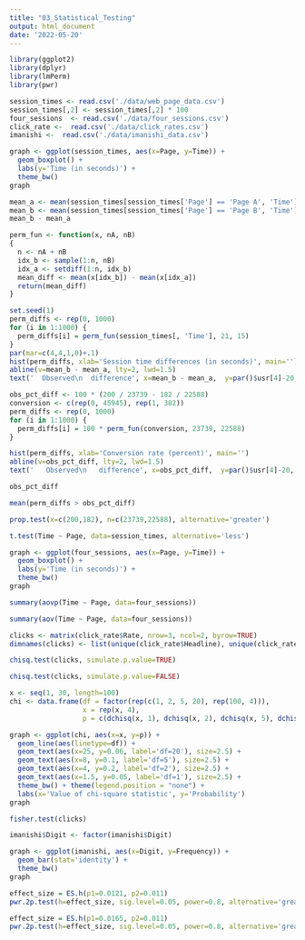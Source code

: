 ```yaml
---
title: "03_Statistical_Testing"
output: html_document
date: '2022-05-20'
---
```


```r
library(ggplot2)
library(dplyr)
library(lmPerm)
library(pwr)
```

```r
session_times <- read.csv('./data/web_page_data.csv')
session_times[,2] <- session_times[,2] * 100
four_sessions  <- read.csv('./data/four_sessions.csv')
click_rate <-  read.csv('./data/click_rates.csv')
imanishi <-  read.csv('./data/imanishi_data.csv')
```

```r
graph <- ggplot(session_times, aes(x=Page, y=Time)) + 
  geom_boxplot() +
  labs(y='Time (in seconds)') + 
  theme_bw()
graph
```

```r
mean_a <- mean(session_times[session_times['Page'] == 'Page A', 'Time'])
mean_b <- mean(session_times[session_times['Page'] == 'Page B', 'Time'])
mean_b - mean_a
```

```r
perm_fun <- function(x, nA, nB)
{
  n <- nA + nB
  idx_b <- sample(1:n, nB)
  idx_a <- setdiff(1:n, idx_b)
  mean_diff <- mean(x[idx_b]) - mean(x[idx_a])
  return(mean_diff)
}
```

```r
set.seed(1)
perm_diffs <- rep(0, 1000)
for (i in 1:1000) {
  perm_diffs[i] = perm_fun(session_times[, 'Time'], 21, 15)
}
par(mar=c(4,4,1,0)+.1)
hist(perm_diffs, xlab='Session time differences (in seconds)', main='')
abline(v=mean_b - mean_a, lty=2, lwd=1.5)
text('  Observed\n  difference', x=mean_b - mean_a,  y=par()$usr[4]-20, adj=0)
```

```r
obs_pct_diff <- 100 * (200 / 23739 - 182 / 22588)
conversion <- c(rep(0, 45945), rep(1, 382))
perm_diffs <- rep(0, 1000)
for (i in 1:1000) {
  perm_diffs[i] = 100 * perm_fun(conversion, 23739, 22588)
}
```

```r
hist(perm_diffs, xlab='Conversion rate (percent)', main='')
abline(v=obs_pct_diff, lty=2, lwd=1.5)
text('   Observed\n   difference', x=obs_pct_diff,  y=par()$usr[4]-20, adj=0)
```

```r
obs_pct_diff
```

```r
mean(perm_diffs > obs_pct_diff)
```

```r
prop.test(x=c(200,182), n=c(23739,22588), alternative='greater')
```

```r
t.test(Time ~ Page, data=session_times, alternative='less')
```

```r
graph <- ggplot(four_sessions, aes(x=Page, y=Time)) + 
  geom_boxplot() +
  labs(y='Time (in seconds)') +
  theme_bw()
graph
```

```r
summary(aovp(Time ~ Page, data=four_sessions))
```

```r
summary(aov(Time ~ Page, data=four_sessions))
```

```r
clicks <- matrix(click_rate$Rate, nrow=3, ncol=2, byrow=TRUE)
dimnames(clicks) <- list(unique(click_rate$Headline), unique(click_rate$Click))

chisq.test(clicks, simulate.p.value=TRUE)
```

```r

chisq.test(clicks, simulate.p.value=FALSE)
```

```r
x <- seq(1, 30, length=100)
chi <- data.frame(df = factor(rep(c(1, 2, 5, 20), rep(100, 4))),
                  x = rep(x, 4),
                  p = c(dchisq(x, 1), dchisq(x, 2), dchisq(x, 5), dchisq(x, 20)))

graph <- ggplot(chi, aes(x=x, y=p)) +
  geom_line(aes(linetype=df)) +
  geom_text(aes(x=25, y=0.06, label='df=20'), size=2.5) +
  geom_text(aes(x=8, y=0.1, label='df=5'), size=2.5) +
  geom_text(aes(x=4, y=0.2, label='df=2'), size=2.5) +
  geom_text(aes(x=1.5, y=0.05, label='df=1'), size=2.5) +
  theme_bw() + theme(legend.position = "none") +
  labs(x='Value of chi-square statistic', y='Probability')
graph
```

```r
fisher.test(clicks)
```

```r
imanishi$Digit <- factor(imanishi$Digit)

graph <- ggplot(imanishi, aes(x=Digit, y=Frequency)) +
  geom_bar(stat='identity') +
  theme_bw()
graph
```

```r
effect_size = ES.h(p1=0.0121, p2=0.011)
pwr.2p.test(h=effect_size, sig.level=0.05, power=0.8, alternative='greater')
```

```r
effect_size = ES.h(p1=0.0165, p2=0.011)
pwr.2p.test(h=effect_size, sig.level=0.05, power=0.8, alternative='greater')
```

